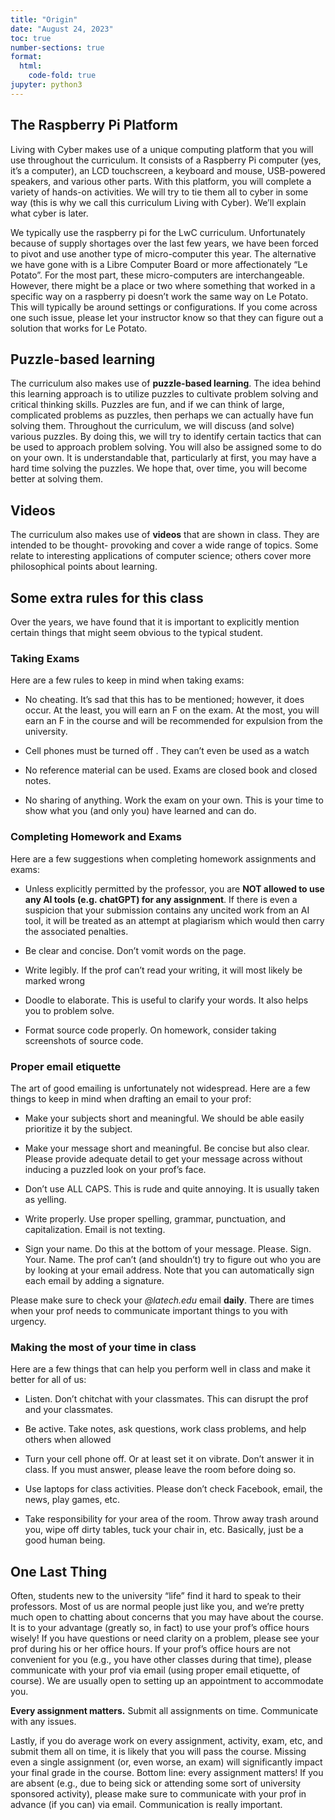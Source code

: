 ```yaml
---
title: "Origin"
date: "August 24, 2023"
toc: true
number-sections: true
format:
  html:
    code-fold: true
jupyter: python3
---
```


## The Raspberry Pi Platform
Living with Cyber makes use of a unique computing platform that you will
use throughout the curriculum. It consists of a Raspberry Pi computer
(yes, it's a computer), an LCD touchscreen, a keyboard and mouse,
USB-powered speakers, and various other parts. With this platform, you
will complete a variety of hands-on activities. We will try to tie them
all to cyber in some way (this is why we call this curriculum Living
with Cyber). We'll explain what cyber is later.

::: {.callout-note}
We typically use the raspberry pi for the LwC curriculum. Unfortunately
because of supply shortages over the last few years, we have been forced
to pivot and use another type of micro-computer this year. The
alternative we have gone with is a Libre Computer Board or more
affectionately "Le Potato". For the most part, these micro-computers are
interchangeable. However, there might be a place or two where something
that worked in a specific way on a raspberry pi doesn't work the same
way on Le Potato. This will typically be around settings or
configurations. If you come across one such issue, please let your
instructor know so that they can figure out a solution that works for Le
Potato.
:::

## Puzzle-based learning
The curriculum also makes use of **puzzle-based learning**. The idea behind
this learning approach is to utilize puzzles to cultivate problem
solving and critical thinking skills. Puzzles are fun, and if we can
think of large, complicated problems as puzzles, then perhaps we can
actually have fun solving them.  Throughout the curriculum, we will
discuss (and solve) various puzzles. By doing this, we will try to
identify certain tactics that can be used to approach problem solving.
You will also be assigned some to do on your own. It is understandable
that, particularly at first, you may have a hard time solving the
puzzles. We hope that, over time, you will become better at solving
them.

## Videos
The curriculum also makes use of **videos** that are shown in class. They
are intended to be thought- provoking and cover a wide range of topics.
Some relate to interesting applications of computer science; others
cover more philosophical points about learning.

## Some extra rules for this class
Over the years, we have found that it is important to explicitly mention
certain things that might seem obvious to the typical student.

### Taking Exams
Here are a few rules to keep in mind when taking exams:

- No cheating. It's sad that this has to be mentioned; however, it does occur. At the least, you will
earn an F on the exam. At the most, you will earn an F in the course and will be recommended
for expulsion from the university.

- Cell phones must be turned off . They can't even be used as a watch

- No reference material can be used. Exams are closed book and closed notes.

- No sharing of anything. Work the exam on your own. This is your time to show what you (and
only you) have learned and can do.

### Completing Homework and Exams
Here are a few suggestions when completing homework assignments and exams:

- Unless explicitly permitted by the professor, you are **NOT allowed to
  use any AI tools (e.g. chatGPT) for any assignment**. If there is even a
  suspicion that your submission contains any uncited work from an AI
  tool, it will be treated as an attempt at plagiarism which would then
  carry the associated penalties.

- Be clear and concise. Don't vomit words on the page.

- Write legibly. If the prof can't read your writing, it will most likely be marked wrong

- Doodle to elaborate. This is useful to clarify your words. It also helps you to problem solve.

- Format source code properly. On homework, consider taking screenshots of source code.


### Proper email etiquette
The art of good emailing is unfortunately not widespread. Here are a few
things to keep in mind when drafting an email to your prof:

- Make your subjects short and meaningful. We should be able easily
  prioritize it by the subject.

- Make your message short and meaningful. Be concise but also clear.
  Please provide adequate detail to get your message across without
  inducing a puzzled look on your prof's face.
  
- Don't use ALL CAPS. This is rude and quite annoying. It is usually
  taken as yelling.

- Write properly. Use proper spelling, grammar, punctuation, and
  capitalization. Email is not texting.

- Sign your name. Do this at the bottom of your message. Please. Sign.
  Your. Name. The prof can't (and shouldn't) try to figure out who you
  are by looking at your email address. Note that you can automatically
  sign each email by adding a signature.

::: {.callout-note} 
Please make sure to check your *@latech.edu* email **daily**. There are
times when your prof needs to communicate important things to you with
urgency.
:::

### Making the most of your time in class

Here are a few things that can help you perform well in class and make
it better for all of us:

- Listen. Don't chitchat with your classmates. This can disrupt the prof
  and your classmates.

- Be active. Take notes, ask questions, work class problems, and help
  others when allowed

- Turn your cell phone off. Or at least set it on vibrate. Don't answer
  it in class. If you must answer, please leave the room before doing
  so.

- Use laptops for class activities. Please don't check Facebook, email,
  the news, play games, etc.

- Take responsibility for your area of the room. Throw away trash around
  you, wipe off dirty tables, tuck your chair in, etc. Basically, just
  be a good human being.

## One Last Thing

Often, students new to the university “life” find it hard to speak to
their professors. Most of us are normal people just like you, and we're
pretty much open to chatting about concerns that you may have about the
course. It is to your advantage (greatly so, in fact) to use your prof's
office hours wisely! If you have questions or need clarity on a problem,
please see your prof during his or her office hours. If your prof's
office hours are not convenient for you (e.g., you have other classes
during that time), please communicate with your prof via email (using
proper email etiquette, of course). We are usually open to setting up an
appointment to accommodate you.

::: {.callout-note}
**Every assignment matters.** Submit all assignments on time. Communicate
with any issues.
:::
  
Lastly, if you do average work on every assignment, activity, exam, etc,
and submit them all on time, it is likely that you will pass the course.
Missing even a single assignment (or, even worse, an exam) will
significantly impact your final grade in the course. Bottom line: every
assignment matters! If you are absent (e.g., due to being sick or
attending some sort of university sponsored activity), please make sure
to communicate with your prof in advance (if you can) via email.
Communication is really important.
